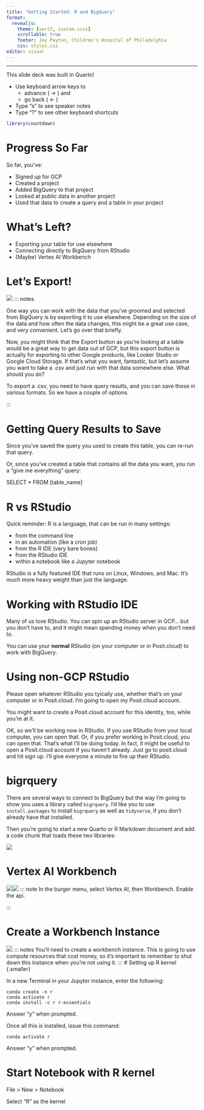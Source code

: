 ```yaml
---
title: "Getting Started: R and BigQuery"
format: 
  revealjs:
    theme: [serif, custom.scss]
    scrollable: true
    footer: Joy Payton, Children's Hospital of Philadelphia
    css: styles.css
editor: visual
---
```


------------------------------------------------------------------------

This slide deck was built in Quarto!

-   Use keyboard arrow keys to
    -   advance ( → ) and
    -   go back ( ← )
-   Type "s" to see speaker notes
-   Type "?" to see other keyboard shortcuts

```r
library(countdown)
```

# Progress So Far {.smaller}

So far, you've:

* Signed up for GCP
* Created a project
* Added BigQuery to that project
* Looked at public data in another project
* Used that data to create a query and a table in your project

# What's Left?

* Exporting your table for use elsewhere
* Connecting directly to BigQuery from RStudio
* (Maybe) Vertex AI Workbench

# Let's Export! {.smaller}

![](media/export_options.png){.bordered}
::: notes

One way you can work with the data that you've groomed and selected from BigQuery is by exporting it to use elsewhere.  Depending on the size of the data and how often the data changes, this might be a great use case, and very convenient.  Let's go over that briefly.

Now, you might think that the Export button as you're looking at a table would be a great way to get data out of GCP, but this export button is actually for exporting to other Google products, like Looker Studio or Google Cloud Storage.  If that's what you want, fantastic, but let's assume you want to take a .csv and just run with that data somewhere else.  What should you do?

To export a .csv, you need to have query results, and you can save those in various formats.  So we have a couple of options.

:::

# Getting Query Results to Save {.smaller}

Since you've saved the query you used to create this table, you can re-run that query.

Or, since you've created a table that contains all the data you want, you run a "give me everything" query:

SELECT * FROM [table_name]


# R vs RStudio {.smaller}

Quick reminder: R is a language, that can be run in many settings:

-   from the command line
-   in an automation (like a cron job)
-   from the R IDE (very bare bones)
-   from the RStudio IDE
-   within a notebook like a Jupyter notebook

RStudio is a fully featured IDE that runs on Linux, Windows, and Mac.  It's much more heavy weight than just the language.

# Working with RStudio IDE {.smaller}

Many of us love RStudio. You can spin up an RStudio server in GCP... but you don't have to, and it might mean spending money when you don't need to.

You can use your **normal** RStudio (on your computer or in Posit.cloud) to work with BigQuery.

# Using non-GCP RStudio

Please open whatever RStudio you tyically use, whether that's on your computer or in Posit.cloud. I'm going to open my Posit.cloud account.

You might want to create a Posit.cloud account for this identity, too, while you're at it.

::: notes
OK, so we'll be working now in RStudio. If you use RStudio from your local computer, you can open that. Or, if you prefer working in Posit.cloud, you can open that. That's what I'll be doing today. In fact, it might be useful to open a Posit.cloud account if you haven't already. Just go to posit.cloud and hit sign up. I'll give everyone a minute to fire up their RStudio.
:::

# bigrquery

There are several ways to connect to BigQuery but the way I'm going to show you uses a library called `bigrquery`.  I'd like you to use `install.packages` to install `bigrquery` as well as `tidyverse`, if you don't already have that installed.

Then you're going to start a new Quarto or R Markdown document and add a code chunk that loads these two libraries:

![](media/libraries.png)

# Vertex AI Workbench

![](media/vertex_ai_workbench.png){.bordered}![](media/enable_notebooks_api.png){.bordered}
::: note
In the burger menu, select Vertex AI, then Workbench.  Enable the api.

:::


# Create a Workbench Instance

![](media/create_new_instance.png){.bordered}
::: notes
You'll need to create a workbench instance.  This is going to use compute resources that cost money, so it's important to remember to shut down this instance when you're not using it.
:::
# Setting up R kernel {.smaller}

In a new Terminal in your Jupyter instance, enter the following:
```
conda create -n r
conda activate r
conda install -c r r-essentials
```
Answer "y" when prompted.

Once all this is installed, issue this command:
```
conda activate r
```
Answer "y" when prompted.

::: notes

:::

# Start Notebook with R kernel

File > New > Notebook

Select "R" as the kernel

